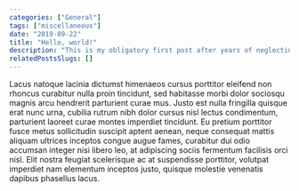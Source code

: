 ```yaml
---
categories: ["General"]
tags: ["miscellaneous"]
date: "2019-09-22"
title: "Hello, world!"
description: "This is my obligatory first post after years of neglecting my personal site."
relatedPostsSlugs: []
---
```


Lacus natoque lacinia dictumst himenaeos cursus porttitor eleifend non rhoncus curabitur nulla proin tincidunt, sed habitasse morbi dolor sociosqu magnis arcu hendrerit parturient curae mus. Justo est nulla fringilla quisque erat nunc urna, cubilia rutrum nibh dolor cursus nisl lectus condimentum, parturient laoreet curae montes imperdiet tincidunt. Eu pretium porttitor fusce metus sollicitudin suscipit aptent aenean, neque consequat mattis aliquam ultrices inceptos congue augue fames, curabitur dui odio accumsan integer nisi libero leo, at adipiscing sociis fermentum facilisis orci nisl. Elit nostra feugiat scelerisque ac at suspendisse porttitor, volutpat imperdiet nam elementum inceptos justo, quisque molestie venenatis dapibus phasellus lacus.
